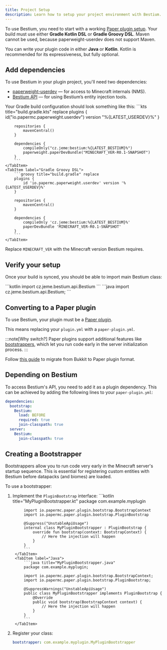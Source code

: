 ```yaml
---
title: Project Setup
description: Learn how to setup your project environment with Bestium.
---
```



To use Bestium, you need to start with a working [Paper plugin setup](https://docs.papermc.io/paper/dev/project-setup/).
Your build must use either **Gradle Kotlin DSL** or **Gradle Groovy DSL**. Maven cannot be used, because paperweight-userdev
does not support Maven.

You can write your plugin code in either **Java** or **Kotlin**. Kotlin is recommended for its expressiveness,
but fully optional.

## Add dependencies

To use Bestium in your plugin project, you'll need two dependencies:
- [paperweight-userdev](https://docs.papermc.io/paper/dev/userdev/) — for access to Minecraft internals (NMS).
- [Bestium API](https://central.sonatype.com/artifact/cz.jeme/bestium) — for using Bestium’s entity injection tools.

Your Gradle build configuration should look something like this:
<Tabs syncKey="buildLang">
    <TabItem label="Gradle Kotlin DSL">
        ```kts title="build.gradle.kts" replace
        plugins {
            id("io.papermc.paperweight.userdev") version "%{LATEST_USERDEV}%"
        }

        repositories {
            mavenCentral()
        }

        dependencies {
            compileOnly("cz.jeme:bestium:%{LATEST_BESTIUM}%")
            paperweight.paperDevBundle("MINECRAFT_VER-R0.1-SNAPSHOT")
        }
        ```
    </TabItem>
    <TabItem label="Gradle Groovy DSL">
        ```groovy title="build.gradle" replace
        plugins {
            id 'io.papermc.paperweight.userdev' version '%{LATEST_USERDEV}%'
        }

        repositories {
            mavenCentral()
        }

        dependencies {
            compileOnly 'cz.jeme:bestium:%{LATEST_BESTIUM}%'
            paperDevBundle 'MINECRAFT_VER-R0.1-SNAPSHOT'
        }
        ```
    </TabItem>
</Tabs>

Replace `MINECRAFT_VER` with the Minecraft version Bestium requires.

## Verify your setup

Once your build is synced, you should be able to import main Bestium class:

<Tabs syncKey="lang">
    <TabItem label="Kotlin">
        ```kotlin
        import cz.jeme.bestium.api.Bestium
        ```
    </TabItem>
    <TabItem label="Java">
        ```java
        import cz.jeme.bestium.api.Bestium;
        ```
    </TabItem>
</Tabs>

## Converting to a Paper plugin

To use Bestium, your plugin must be a [Paper plugin](https://docs.papermc.io/paper/dev/getting-started/paper-plugins/).

This means replacing your `plugin.yml` with a `paper-plugin.yml`.

:::note[Why switch?]
Paper plugins support additional features like [bootstrappers](https://docs.papermc.io/paper/dev/getting-started/paper-plugins/#bootstrapper),
which let you run code early in the server initialization process.
:::

Follow [this guide](https://docs.papermc.io/paper/dev/getting-started/paper-plugins/) to migrate from Bukkit to Paper plugin format.

## Depending on Bestium

To access Bestium's API, you need to add it as a plugin dependency.
This can be achieved by adding the following lines to your `paper-plugin.yml`:

```yml title="paper-plugin.yml"
dependencies:
  bootstrap:
    Bestium:
      load: BEFORE
      required: true
      join-classpath: true
  server:
    Bestium:
      join-classpath: true
```

## Creating a Bootstrapper
Bootstrappers allow you to run code very early in the Minecraft server's startup sequence.
This is essential for registering custom entities with Bestium before datapacks (and biomes) are loaded.

To use a bootstrapper:
1. Implement the `PluginBootstrap` interface:
    <Tabs syncKey="lang">
        <TabItem label="Kotlin">
            ```kotlin title="MyPluginBootstrapper.kt"
            package com.example.myplugin

            import io.papermc.paper.plugin.bootstrap.BootstrapContext
            import io.papermc.paper.plugin.bootstrap.PluginBootstrap

            @Suppress("UnstableApiUsage")
            internal class MyPluginBootstrapper : PluginBootstrap {
                override fun bootstrap(context: BootstrapContext) {
                    // Here the injection will happen
                }
            }
            ```
        </TabItem>
        <TabItem label="Java">
            ```java title="MyPluginBootstrapper.java"
            package com.example.myplugin;

            import io.papermc.paper.plugin.bootstrap.BootstrapContext;
            import io.papermc.paper.plugin.bootstrap.PluginBootstrap;

            @SuppressWarnings("UnstableApiUsage")
            public class MyPluginBootstrapper implements PluginBootstrap {
                @Override
                public void bootstrap(BootstrapContext context) {
                    // Here the injection will happen
                }
            }
            ```
        </TabItem>
    </Tabs>
2. Register your class:
    ```yml title="paper-plugin.yml"
   bootstrapper: com.example.myplugin.MyPluginBootstrapper
   ```
